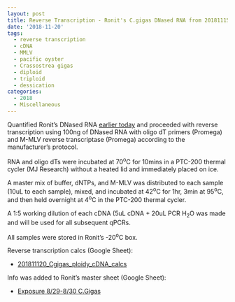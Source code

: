 ```yaml
---
layout: post
title: Reverse Transcription - Ronit's C.gigas DNased RNA from 20181115
date: '2018-11-20'
tags:
  - reverse transcription
  - cDNA
  - MMLV
  - pacific oyster
  - Crassostrea gigas
  - diploid
  - triploid
  - dessication
categories:
  - 2018
  - Miscellaneous
---
```

Quantified Ronit's DNased RNA [earlier today](https://robertslab.github.io/sams-notebook/2018/11/20/RNA-Quantification-Ronit's-C.gigas-DNased-RNA-from-20181115.html) and proceeded with reverse transcription using 100ng of DNased RNA with oligo dT primers (Promega) and M-MLV reverse transcriptase (Promega) according to the manufacturer's protocol.

RNA and oligo dTs were incubated at 70<sup>o</sup>C for 10mins in a PTC-200 thermal cycler (MJ Research) without a heated lid and immediately placed on ice.

A master mix of buffer, dNTPs, and M-MLV was distributed to each sample (10uL to each sample), mixed, and incubated at 42<sup>o</sup>C for 1hr, 3min at 95<sup>o</sup>C, and then held overnight at 4<sup>o</sup>C in the PTC-200 thermal cycler.

A 1:5 working dilution of each cDNA (5uL cDNA + 20uL PCR H<sub>2</sub>O was made and will be used for all subsequent qPCRs.

All samples were stored in Ronit's -20<sup>o</sup>C box.

Reverse transcription calcs (Google Sheet):

- [201811120_Cgigas_ploidy_cDNA_calcs](https://docs.google.com/spreadsheets/d/1PtFerDO6iTCrimMAoaYlEUtb7d9PbGQxtIJoRQK2CnM/edit?usp=sharing)

Info was added to Ronit's master sheet (Google Sheet):

- [Exposure 8/29-8/30 C.Gigas](https://docs.google.com/spreadsheets/d/17mv8gMbmaldggA8Zf0RwBeNF_O4faY8dJFg31XO63K4/edit?usp=sharing)
